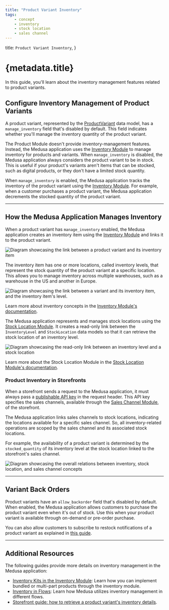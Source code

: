 ```yaml
---
title: "Product Variant Inventory"
tags:
    - concept
    - inventory
    - stock location
    - sales channel
---
```


  title: `Product Variant Inventory`,
}

# {metadata.title}

In this guide, you'll learn about the inventory management features related to product variants.

## Configure Inventory Management of Product Variants

A product variant, represented by the [ProductVariant](/references/product/models/ProductVariant) data model, has a `manage_inventory` field that's disabled by default. This field indicates whether you'll manage the inventory quantity of the product variant.

The Product Module doesn't provide inventory-management features. Instead, the Medusa application uses the [Inventory Module](../../inventory/page.mdx) to manage inventory for products and variants. When `manage_inventory` is disabled, the Medusa application always considers the product variant to be in stock. This is useful if your product's variants aren't items that can be stocked, such as digital products, or they don't have a limited stock quantity.

When `manage_inventory` is enabled, the Medusa application tracks the inventory of the product variant using the [Inventory Module](../../inventory/page.mdx). For example, when a customer purchases a product variant, the Medusa application decrements the stocked quantity of the product variant.

---

## How the Medusa Application Manages Inventory

When a product variant has `manage_inventory` enabled, the Medusa application creates an inventory item using the [Inventory Module](../../inventory/page.mdx) and links it to the product variant.

![Diagram showcasing the link between a product variant and its inventory item](https://res.cloudinary.com/dza7lstvk/image/upload/v1709652779/Medusa%20Resources/product-inventory_kmjnud.jpg)

The inventory item has one or more locations, called inventory levels, that represent the stock quantity of the product variant at a specific location. This allows you to manage inventory across multiple warehouses, such as a warehouse in the US and another in Europe.

![Diagram showcasing the link between a variant and its inventory item, and the inventory item's level.](https://res.cloudinary.com/dza7lstvk/image/upload/v1738580390/Medusa%20Resources/variant-inventory-level_bbee2t.jpg)

<Note title="Tip">

Learn more about inventory concepts in the [Inventory Module's documentation](../../inventory/concepts/page.mdx).

</Note>

The Medusa application represents and manages stock locations using the [Stock Location Module](../../stock-location/page.mdx). It creates a read-only link between the `InventoryLevel` and `StockLocation` data models so that it can retrieve the stock location of an inventory level.

![Diagram showcasing the read-only link between an inventory level and a stock location](https://res.cloudinary.com/dza7lstvk/image/upload/v1738582163/Medusa%20Resources/inventory-level-stock_amxfg5.jpg)

<Note title="Tip">

Learn more about the Stock Location Module in the [Stock Location Module's documentation](../../stock-location/concepts/page.mdx).

</Note>

### Product Inventory in Storefronts

When a storefront sends a request to the Medusa application, it must always pass a [publishable API key](../../sales-channel/publishable-api-keys/page.mdx) in the request header. This API key specifies the sales channels, available through the [Sales Channel Module](../../sales-channel/page.mdx), of the storefront.

The Medusa application links sales channels to stock locations, indicating the locations available for a specific sales channel. So, all inventory-related operations are scoped by the sales channel and its associated stock locations.

For example, the availability of a product variant is determined by the `stocked_quantity` of its inventory level at the stock location linked to the storefront's sales channel.

![Diagram showcasing the overall relations between inventory, stock location, and sales channel concepts](https://res.cloudinary.com/dza7lstvk/image/upload/v1738582163/Medusa%20Resources/inventory-stock-sales_fknoxw.jpg)

---

## Variant Back Orders

Product variants have an `allow_backorder` field that's disabled by default. When enabled, the Medusa application allows customers to purchase the product variant even when it's out of stock. Use this when your product variant is available through on-demand or pre-order purchase.

<Note title="Tip">

You can also allow customers to subscribe to restock notifications of a product variant as explained in [this guide](../../../recipes/commerce-automation/restock-notification/page.mdx).

</Note>

---

## Additional Resources

The following guides provide more details on inventory management in the Medusa application:

- [Inventory Kits in the Inventory Module](../../inventory/inventory-kit/page.mdx): Learn how you can implement bundled or multi-part products through the inventory module.
- [Inventory in Flows](../../inventory/inventory-in-flows/page.mdx): Learn how Medusa utilizes inventory management in different flows.
- [Storefront guide: how to retrieve a product variant's inventory details](https://docs.medusajs.com/resources/storefront-development/products/inventory).
